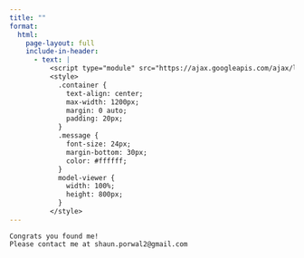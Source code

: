 ```yaml
---
title: ""
format: 
  html:
    page-layout: full
    include-in-header:
      - text: |
          <script type="module" src="https://ajax.googleapis.com/ajax/libs/model-viewer/3.4.0/model-viewer.min.js"></script>
          <style>
            .container {
              text-align: center;
              max-width: 1200px;
              margin: 0 auto;
              padding: 20px;
            }
            .message {
              font-size: 24px;
              margin-bottom: 30px;
              color: #ffffff;
            }
            model-viewer {
              width: 100%;
              height: 800px;
            }
          </style>
---
```


<div class="container">
  <div class="message">
    Congrats you found me!
    Please contact me at shaun.porwal2@gmail.com
  </div>
  <model-viewer
      src="banana3.glb"
      camera-controls
      auto-rotate
      shadow-intensity="1"
      exposure="1">
  </model-viewer>
</div> 